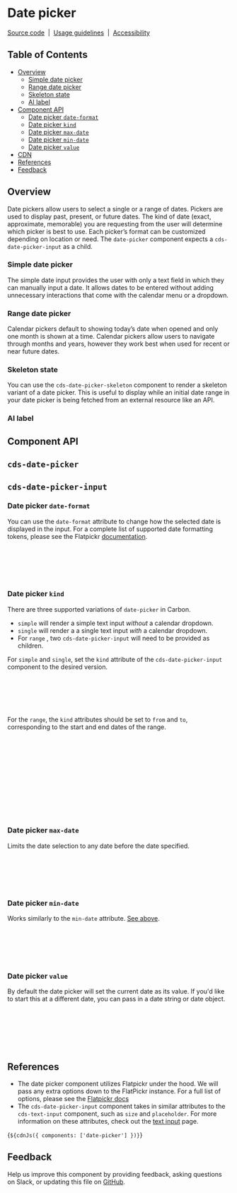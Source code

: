 
<Meta of={DatePickerStories} />

# Date picker

[Source code](https://github.com/carbon-design-system/carbon/tree/main/packages/web-components/src/components/date-picker)
&nbsp;|&nbsp;
[Usage guidelines](https://www.carbondesignsystem.com/components/date-picker/usage)
&nbsp;|&nbsp;
[Accessibility](https://www.carbondesignsystem.com/components/date-picker/accessibility)

## Table of Contents

- [Overview](#overview)
  - [Simple date picker](#simple-datepicker)
  - [Range date picker](#range-datepicker)
  - [Skeleton state](#skeleton-state)
  - [AI label](#ai-label)
- [Component API](#component-api)
  - [Date picker `date-format`](#date-picker-date-format)
  - [Date picker `kind`](#date-picker-kind)
  - [Date picker `max-date`](#date-picker-max-date)
  - [Date picker `min-date`](#date-picker-min-date)
  - [Date picker `value`](#date-picker-value)
- [CDN](#cdn)
- [References](#references)
- [Feedback](#feedback)

## Overview

Date pickers allow users to select a single or a range of dates. Pickers are
used to display past, present, or future dates. The kind of date (exact,
approximate, memorable) you are requesting from the user will determine which
picker is best to use. Each picker’s format can be customized depending on
location or need. The `date-picker` component expects a `cds-date-picker-input`
as a child.

<Canvas of={DatePickerStories.SingleWithCalendar} />

### Simple date picker

The simple date input provides the user with only a text field in which they can
manually input a date. It allows dates to be entered without adding unnecessary
interactions that come with the calendar menu or a dropdown.

<Canvas of={DatePickerStories.Simple} />

### Range date picker

Calendar pickers default to showing today’s date when opened and only one month
is shown at a time. Calendar pickers allow users to navigate through months and
years, however they work best when used for recent or near future dates.

<Canvas of={DatePickerStories.SingleWithCalendar} />
<Canvas of={DatePickerStories.RangeWithCalendar} />

### Skeleton state

You can use the `cds-date-picker-skeleton` component to render a skeleton
variant of a date picker. This is useful to display while an initial date range
in your date picker is being fetched from an external resource like an API.

<Canvas of={DatePickerStories.Skeleton} />

### AI label

<Canvas of={DatePickerStories.WithAILabel} />

## Component API

## `cds-date-picker`

<ArgTypes of="cds-date-picker" />

## `cds-date-picker-input`

<ArgTypes of="cds-date-picker-input" />

### Date picker `date-format`

You can use the `date-format` attribute to change how the selected date is
displayed in the input. For a complete list of supported date formatting tokens,
please see the Flatpickr
[documentation](https://flatpickr.js.org/formatting/#date-formatting-tokens).

<cds-date-picker date-format="Y-m-d">
  <cds-date-picker-input
    kind="single"
    label-text="Date format example"
    placeholder="yyyy/mm/dd"></cds-date-picker-input>
</cds-date-picker>

```html
<cds-date-picker date-format="Y-m-d">
  <cds-date-picker-input
    kind="single"
    placeholder="yyyy/mm/dd"></cds-date-picker-input>
</cds-date-picker>
```

### Date picker `kind`

There are three supported variations of `date-picker` in Carbon.

- `simple` will render a simple text input _without_ a calendar dropdown.
- `single` will render a a single text input _with_ a calendar dropdown.
- For `range` , two `cds-date-picker-input` will need to be provided as
  children.

For `simple` and `single`, set the `kind` attribute of the
`cds-date-picker-input` component to the desired version.

```html
<cds-date-picker>
  <cds-date-picker-input
    kind="single"
    placeholder="mm/dd/yyyy"></cds-date-picker-input>
</cds-date-picker>
```

For the `range`, the `kind` attributes should be set to `from` and `to`,
corresponding to the start and end dates of the range.

```html
<cds-date-picker>
  <cds-date-picker-input
    kind="from"
    label-text="Start date"
    placeholder="mm/dd/yyyy">
  </cds-date-picker-input>
  <cds-date-picker-input
    kind="to"
    label-text="End date"
    placeholder="mm/dd/yyyy">
  </cds-date-picker-input>
</cds-date-picker>
```

### Date picker `max-date`

Limits the date selection to any date before the date specified.

<cds-date-picker max-date="09/15/2020">
  <cds-date-picker-input
    kind="single"
    label-text="max-date example"
    placeholder="mm/dd/yyyy"></cds-date-picker-input>
</cds-date-picker>

```html
<cds-date-picker max-date="09/15/2020">
  <cds-date-picker-input
    kind="single"
    placeholder="mm/dd/yyyy"></cds-date-picker-input>
</cds-date-picker>
```

### Date picker `min-date`

Works similarly to the `min-date` attribute. [See above](#date-picker-max-date).

<cds-date-picker min-date="09/15/2025">
  <cds-date-picker-input
    kind="single"
    label-text="min-date example"
    placeholder="mm/dd/yyyy"></cds-date-picker-input>
</cds-date-picker>

```html
<cds-date-picker min-date="09/15/2025">
  <cds-date-picker-input
    kind="single"
    placeholder="mm/dd/yyyy"></cds-date-picker-input>
</cds-date-picker>
```

### Date picker `value`

By default the date picker will set the current date as its value. If you'd like
to start this at a different date, you can pass in a date string or date object.

<cds-date-picker>
  <cds-date-picker-input
    kind="single"
    label-text="Value as a date example"
    placeholder="mm/dd/yyyy"
    value="04/17/2025"></cds-date-picker-input>
</cds-date-picker>

```html
<cds-date-picker>
  <cds-date-picker-input
    kind="single"
    placeholder="mm/dd/yyyy"
    value="04/17/2025"></cds-date-picker-input>
</cds-date-picker>
```

## References

- The date picker component utilizes Flatpickr under the hood. We will pass any
  extra options down to the FlatPickr instance. For a full list of options,
  please see the [Flatpickr docs](https://flatpickr.js.org/options/)
- The `cds-date-picker-input` component takes in similar attributes to the
  `cds-text-input` component, such as `size` and `placeholder`. For more
  information on these attributes, check out the
  [text input](../?path=/docs/components-text-input--overview) page.

<Markdown>{`${cdnJs({ components: ['date-picker'] })}`}</Markdown>

## Feedback

Help us improve this component by providing feedback, asking questions on Slack,
or updating this file on
[GitHub](https://github.com/carbon-design-system/carbon/edit/main/packages/web-components/src/components/date-picker/date-picker.mdx).
